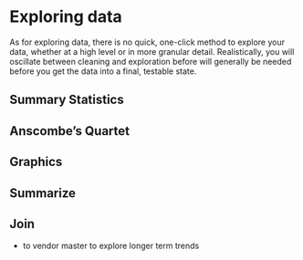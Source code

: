 # Exploring data

As for exploring data, there is no quick, one-click method to explore your data, whether at a high level or in more granular detail. Realistically, you will oscillate between cleaning and exploration before will generally be needed before you get the data into a final, testable state. 

## Summary Statistics

## Anscombe's Quartet

## Graphics

## Summarize

## Join
- to vendor master to explore longer term trends
